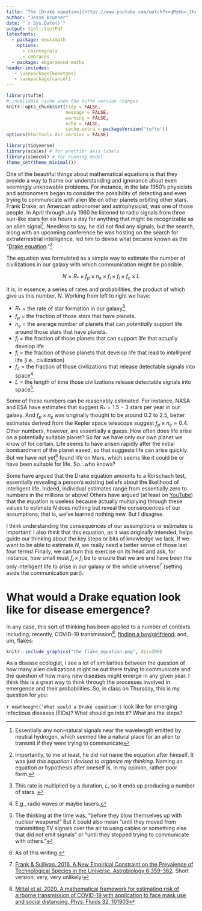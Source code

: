 ```yaml
---
title: "The [Drake equation](https://www.youtube.com/watch?v=qMybbu_1hAY) and EIDs"
author: "Jesse Brunner"
date: "`r Sys.Date()`"
output: tint::tintPdf
latexfonts:
  - package: newtxmath
    options: 
      - cmintegrals
      - cmbraces
  - package: ebgaramond-maths
header-includes:
   - \usepackage{booktabs}
   - \usepackage{cancel}
---
```


```r
library(tufte)
# invalidate cache when the tufte version changes
knitr::opts_chunk$set(tidy = FALSE, 
                      message = FALSE, 
                      warning = FALSE,
                      echo = FALSE,
                      cache.extra = packageVersion('tufte'))
options(htmltools.dir.version = FALSE)
```

```r
library(tidyverse)
library(scales) # for prettier axis labels
library(simecol) # for running model 
theme_set(theme_minimal())
```

One of the beautiful things about mathematical equations is that they provide a way to frame our understanding and ignorance about even seemingly unknowable problems. For instance, in the late 1950's physicists and astronomers began to consider the possibility of detecting and even trying to communicate with alien life on other planets orbiting other stars. Frank Drake, an American astronomer and astrophysicist, was one of those people. In April through July 1960 he listened to radio signals from three sun-like stars for six hours a day for anything that might be recognizable as an alien signal^[Essentially any non-natural signals near the wavelength emitted by neutral hydrogen, which seemed like a natural place for an alien to transmit if they were trying to communicate]. Needless to say, he did not find any signals, but the search, along with an upcoming conference he was hosting on the search for extraterrestrial intelligence, led him to devise what became known as the "[Drake equation](https://en.wikipedia.org/wiki/Drake_equation)."^[Importantly, to me at least, he did not name the equation after himself. It was just _this equation I devised to organize my thinking_. Naming an equation or hypothesis after oneself is, in my opinion, rather poor form.] 

The equation was formulated as a simple way to estimate the number of civilizations in our galaxy with which communication might be possible. 

$$
N =   R_*  \times f_p \times n_e \times f_l \times f_i \times f_c \times L 
$$

It is, in essence, a series of rates and probabilities, the product of which give us this number, $N$. Working from left to right we have:  

*  $R_*$ = the rate of star formation in our galaxy^[This rate is multiplied by a duration, $L$, so it ends up producing a number of stars. ]  
*  $f_p$ = the fraction of those stars that have planets.  
*  $n_e$ = the average number of planets that can _potentially_ support life around those stars that have planets.  
*  $f_l$ = the fraction of those planets that can support life that actually develop life  
*  $f_i$ = the fraction of those planets that develop life that lead to _intelligent_ life (i.e., civilization)   
*  $f_c$ = the fraction of those civilizations that release detectable signals into space^[E.g., radio waves or maybe lasers.]  
*  $L$ = the length of time those civilizations release detectable signals into space^[The thinking at the time was, "before they blow themselves up with nuclear weapons!" But it could also mean "until they moved from transmitting TV signals over the air to using cables or something else that did not emit signals" or "until they stopped trying to communicate with others."].

Some of these numbers can be reasonably estimated. For instance, NASA and ESA have estimates that suggest $R_* =1.5-3$ stars per year in our galaxy. And $f_p \times n_e$ was originally thought to be around 0.2 to 2.5, better estimates derived from the Kepler space telescope suggest $f_p \times n_e = 0.4$. Other numbers, however, are essentially a guess. How often does life arise on a potentially suitable planet? So far we have only our own planet we know of for certain. Life seems to have arisen rapidly after the initial bombardment of the planet eased, so that suggests life can arise quickly. But we have not yet^[As of this writing.] found life on Mars, which seems like it could be or have been suitable for life. So...who knows? 

Some have argued that the Drake equation amounts to a Rorschach test, essentially revealing a person's existing beliefs about the likelihood of intelligent life. Indeed, individual estimates range from essentially zero to numbers in the millions or above! Others have argued (at least on [YouTube](https://www.youtube.com/watch?v=B8-k8ZoMaa0)) that the equation is useless because actually multiplying through these values to estimate $N$ does nothing but reveal the consequences of our assumptions; that is, we've learned nothing new. But I disagree. 

I think understanding the consequences of our assumptions or estimates is important! I also think that this equation, as it was originally intended, helps guide our thinking about the key steps or bits of knowledge we lack. If we want to be able to estimate $N$, we really need a better sense of those last four terms! Finally, we can turn this exercise on its head and ask, for instance, how small must $f_l \times f_i$ be to ensure that we are and have been the only intelligent life to arise in our galaxy or the whole universe^[[Frank & Sullivan. 2016. A New Empirical Constraint on the Prevalence of Technological Species in the Universe. Astrobiology 6:359-362](https://pubmed.ncbi.nlm.nih.gov/27105054/). Short version: very, very unlikely!] (setting aside the communication part). 

# What would a Drake equation look like for disease emergence?

In any case, this sort of thinking has been applied to a number of contexts including, recently, COVID-19 transmission^[[Mittal et al. 2020. A mathematical framework for estimating risk of airborne transmission of COVID-19 with application to face mask use and social distancing. Phys. Fluids 32, 101903](https://aip.scitation.org/doi/10.1063/5.0025476)], [finding a boy/girlfriend](https://www.youtube.com/embed/ClPPSry8bBw?hl=en), and, um, flakes:



```r

knitr::include_graphics("the_flake_equation.png", dpi=200)
```


As a disease ecologist, I see a lot of similarities between the question of how many alien civilizations might be out there trying to communicate and the question of how many new diseases might emerge in any given year. I think this is a great way to think through the processes involved in emergence and their probabilities. So, in class on Thursday, this is my question for you:

`r newthought('What would a Drake equation')` look like for emerging infectious diseases (EIDs)? What should go into it? What are the steps? 